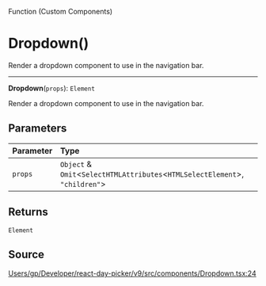 <SectionTitle>Function (Custom Components)</SectionTitle>

# Dropdown()

<Description>
Render a dropdown component to use in the navigation bar.
</Description>

---

<a id="undefined" name="undefined"></a>

<SignatureMemberIdentifier>**Dropdown**(`props`): `Element`</SignatureMemberIdentifier>

Render a dropdown component to use in the navigation bar.

## Parameters

| Parameter | Type |
| :------ | :------ |
| `props` | `Object` & `Omit`\<`SelectHTMLAttributes`\<`HTMLSelectElement`\>, `"children"`\> |

## Returns

`Element`

## Source

[Users/gp/Developer/react-day-picker/v9/src/components/Dropdown.tsx:24](https://github.com/gpbl/react-day-picker/blob/next/src/components/Dropdown.tsx#L24)
